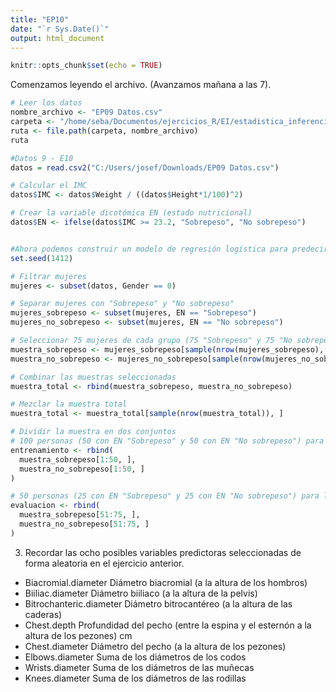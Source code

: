 ```yaml
---
title: "EP10"
date: "`r Sys.Date()`"
output: html_document
---
```


```r
knitr::opts_chunk$set(echo = TRUE)
```

Comenzamos leyendo el archivo. (Avanzamos mañana a las 7).


```r
# Leer los datos
nombre_archivo <- "EP09 Datos.csv"
carpeta <- "/home/seba/Documentos/ejercicios_R/EI/estadistica_inferencial_grupo5/EP10"
ruta <- file.path(carpeta, nombre_archivo)
ruta
```

```r
#Datos 9 - E10
datos = read.csv2("C:/Users/josef/Downloads/EP09 Datos.csv")

# Calcular el IMC
datos$IMC <- datos$Weight / ((datos$Height*1/100)^2)

# Crear la variable dicotómica EN (estado nutricional)
datos$EN <- ifelse(datos$IMC >= 23.2, "Sobrepeso", "No sobrepeso")


#Ahora podemos construir un modelo de regresión logística para predecir la variable EN, de acuerdo con las siguientes instrucciones:
set.seed(1412)

# Filtrar mujeres
mujeres <- subset(datos, Gender == 0)

# Separar mujeres con "Sobrepeso" y "No sobrepeso"
mujeres_sobrepeso <- subset(mujeres, EN == "Sobrepeso")
mujeres_no_sobrepeso <- subset(mujeres, EN == "No sobrepeso")

# Seleccionar 75 mujeres de cada grupo (75 "Sobrepeso" y 75 "No sobrepeso")
muestra_sobrepeso <- mujeres_sobrepeso[sample(nrow(mujeres_sobrepeso), 75), ]
muestra_no_sobrepeso <- mujeres_no_sobrepeso[sample(nrow(mujeres_no_sobrepeso), 75), ]

# Combinar las muestras seleccionadas
muestra_total <- rbind(muestra_sobrepeso, muestra_no_sobrepeso)

# Mezclar la muestra total
muestra_total <- muestra_total[sample(nrow(muestra_total)), ]

# Dividir la muestra en dos conjuntos
# 100 personas (50 con EN "Sobrepeso" y 50 con EN "No sobrepeso") para el modelo RLO
entrenamiento <- rbind(
  muestra_sobrepeso[1:50, ],
  muestra_no_sobrepeso[1:50, ]
)

# 50 personas (25 con EN "Sobrepeso" y 25 con EN "No sobrepeso") para la evaluación
evaluacion <- rbind(
  muestra_sobrepeso[51:75, ],
  muestra_no_sobrepeso[51:75, ]
)
```

3. Recordar las ocho posibles variables predictoras seleccionadas de forma aleatoria en el ejercicio anterior.

- Biacromial.diameter 	Diámetro biacromial (a la altura de los hombros) 
- Biiliac.diameter 	Diámetro biiliaco (a la altura de la pelvis) 
- Bitrochanteric.diameter 	Diámetro bitrocantéreo (a la altura de las caderas) 
- Chest.depth 	Profundidad del pecho (entre la espina y el esternón a la altura de los pezones) 	cm
- Chest.diameter 	Diámetro del pecho (a la altura de los pezones)
- Elbows.diameter 	Suma de los diámetros de los codos
- Wrists.diameter 	Suma de los diámetros de las muñecas
- Knees.diameter 	Suma de los diámetros de las rodillas

```r

```


